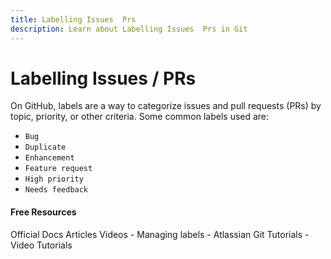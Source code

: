 ```yaml
---
title: Labelling Issues  Prs
description: Learn about Labelling Issues  Prs in Git
---
```

# Labelling Issues / PRs

On GitHub, labels are a way to categorize issues and pull requests (PRs) by topic, priority, or other criteria. Some common labels used are:

- `Bug`
- `Duplicate`
- `Enhancement`
- `Feature request`
- `High priority`
- `Needs feedback`

#### Free Resources

<Tabs defaultValue="official">
<TabsList>
<TabsTrigger value="official">Official Docs</TabsTrigger>
<TabsTrigger value="article">Articles</TabsTrigger>
<TabsTrigger value="video">Videos</TabsTrigger>
</TabsList>

<TabsContent value="official">
<Note type="note" title="official">
- <Link href="https://docs.github.com/en/issues/using-labels-and-milestones-to-track-work/managing-labels">Managing labels</Link>
</Note>
</TabsContent>
<TabsContent value="article">
<Note type="note" title="article">
- <Link href="https://www.atlassian.com/git/tutorials">Atlassian Git Tutorials</Link>
</Note>
</TabsContent>
<TabsContent value="video">
<Note type="note" title="video">
- <Link href="https://www.youtube.com/results?search_query=git+labelling-issues--prs+tutorial">Video Tutorials</Link>
</Note>
</TabsContent>
</Tabs>
